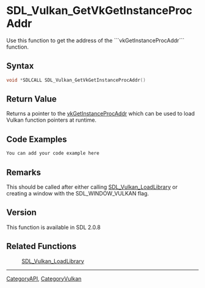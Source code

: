 
= SDL_Vulkan_GetVkGetInstanceProcAddr =
Use this function to get the address of the ```vkGetInstanceProcAddr``` function.



== Syntax ==
<syntaxhighlight lang='c++'>
void *SDLCALL SDL_Vulkan_GetVkGetInstanceProcAddr()
</syntaxhighlight>

== Return Value ==
Returns a pointer to the [https://www.khronos.org/registry/vulkan/specs/1.1-extensions/man/html/vkGetInstanceProcAddr.html vkGetInstanceProcAddr] which can be used to load Vulkan function pointers at runtime.

== Code Examples ==
<syntaxhighlight lang='c++'>
You can add your code example here
</syntaxhighlight>


== Remarks ==
This should be called after either calling [[SDL_Vulkan_LoadLibrary]] or creating a window with the SDL_WINDOW_VULKAN flag.

<!-- #Leave this section as-is unless you have a remark to put in.  In that case, replace ''You can add useful comments here'' with your remark(s) following the Style Guide instructions.  Leave the rest of the markup alone and delete this comment. -->

== Version ==
This function is available in SDL 2.0.8

== Related Functions ==
:[[SDL_Vulkan_LoadLibrary]]

----
[[CategoryAPI]], [[CategoryVulkan]]
